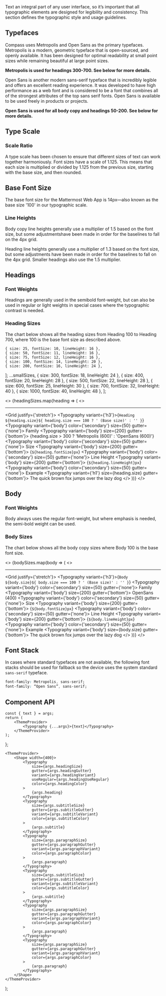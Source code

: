 

<ThemeProvider />

<Meta component={Typography} title="Foundations/Typography" />

<GlobalStyle />

<Title>Typography</Title>

<Subtitle>
    Text an integral part of any user interface, so it’s important that all typographic elements are designed for
    legibility and consistency. This section defines the typographic style and usage guidelines.
</Subtitle>

## Typefaces

Compass uses Metropolis and Open Sans as the primary typefaces. Metropolis is a modern, geometric typeface that is
open-sourced, and openly available. It has been designed for optimal readability at small point sizes while remaining
beautiful at large point sizes.

**Metropolis is used for headings 300-700. See below for more details.**

Open Sans is another modern sans-serif typeface that is incredibly legible and offers an excellent reading experience.
It was developed to have high performance as a web font and is considered to be a font that combines all of the
strongest attributes of the top sans serif fonts. Open Sans is available to be used freely in products or projects.

**Open Sans is used for all body copy and headings 50-200. See below for more details.**

## Type Scale

### Scale Ratio

A type scale has been chosen to ensure that different sizes of text can work together harmoniously. Font sizes have a
scale of 1.125. This means that each size is multiplied or divided by 1.125 from the previous size, starting with the
base size, and then rounded.

## Base Font Size

The base font size for the Mattermost Web App is 14px—also known as the base size '100' in our typographic scale.

### Line Heights

Body copy line heights generally use a multiplier of 1.5 based on the font size, but some adjustmentshave been made
in order for the baselines to fall on the 4px grid.

Heading line heights generally use a multiplier of 1.3 based on the font size, but some adjustments have been made in
order for the baselines to fall on the 4px grid. Smaller headings also use the 1.5 multiplier.

## Headings

### Font Weights

Headings are generally used in the semibold font-weight, but can also be used in regular or light weights in special
cases where the typographic contrast is needed.

### Heading Sizes

The chart below shows all the heading sizes from Heading 100 to Heading 700, where 100 is the base font size as
described above.

    { size: 25, fontSize: 10, lineHeight: 16 },
    { size: 50, fontSize: 11, lineHeight: 16 },
    { size: 75, fontSize: 12, lineHeight: 16 },
    { size: 100, fontSize: 14, lineHeight: 20 },
    { size: 200, fontSize: 16, lineHeight: 24 },
];
    ...smallSizes,
    { size: 300, fontSize: 18, lineHeight: 24 },
    { size: 400, fontSize: 20, lineHeight: 28 },
    { size: 500, fontSize: 22, lineHeight: 28 },
    { size: 600, fontSize: 25, lineHeight: 30 },
    { size: 700, fontSize: 32, lineHeight: 40 },
    { size: 1000, fontSize: 40, lineHeight: 48 },
];


<>
    {headingSizes.map(heading => (
        <>
            <hr />
            <Grid justify={'stretch'}>
                <Grid row>
                    <Typography variant={'h3'}>{`Heading ${heading.size}${
                        heading.size === 100 ? ' (Base size)' : ''
                    }`}</Typography>
                </Grid>
                <Grid row>
                    <Grid flex={3}>
                        <Typography variant={'body'} color={'secondary'} size={50} gutter={'none'}>
                            Family
                        </Typography>
                        <Typography variant={'body'} size={200} gutter={'bottom'}>
                            {heading.size > 300 ? 'Metropolis (600)' : 'OpenSans (600)'}
                        </Typography>
                    </Grid>
                    <Grid flex={2}>
                        <Typography variant={'body'} color={'secondary'} size={50} gutter={'none'}>
                            Size
                        </Typography>
                        <Typography variant={'body'} size={200} gutter={'bottom'}>
                            {`${heading.fontSize}px`}
                        </Typography>
                    </Grid>
                    <Grid flex={2}>
                        <Typography variant={'body'} color={'secondary'} size={50} gutter={'none'}>
                            Line Height
                        </Typography>
                        <Typography variant={'body'} size={200} gutter={'bottom'}>
                            {`${heading.lineHeight}px`}
                        </Typography>
                    </Grid>
                    <Grid flex={6}>
                        <Typography variant={'body'} color={'secondary'} size={50} gutter={'none'}>
                            Example
                        </Typography>
                        <Typography variant={'h1'} size={heading.size} gutter={'bottom'}>
                            The quick brown fox jumps over the lazy dog
                        </Typography>
                    </Grid>
                </Grid>
            </Grid>
        </>
    ))}
</>

## Body

### Font Weights

Body always uses the regular font-weight, but where emphasis is needed, the semi-bold weight can be used.

### Body Sizes

The chart below shows all the body copy sizes where Body 100 is the base font size.

<>
    {bodySizes.map(body => (
        <>
            <hr />
            <Grid justify={'stretch'}>
                <Grid row>
                    <Typography variant={'h3'}>{`Body ${body.size}${
                        body.size === 100 ? ' (Base size)' : ''
                    }`}</Typography>
                </Grid>
                <Grid row>
                    <Grid flex={3}>
                        <Typography variant={'body'} color={'secondary'} size={50} gutter={'none'}>
                            Family
                        </Typography>
                        <Typography variant={'body'} size={200} gutter={'bottom'}>
                            OpenSans (400)
                        </Typography>
                    </Grid>
                    <Grid flex={2}>
                        <Typography variant={'body'} color={'secondary'} size={50} gutter={'none'}>
                            Size
                        </Typography>
                        <Typography variant={'body'} size={200} gutter={'bottom'}>
                            {`${body.fontSize}px`}
                        </Typography>
                    </Grid>
                    <Grid flex={2}>
                        <Typography variant={'body'} color={'secondary'} size={50} gutter={'none'}>
                            Line Height
                        </Typography>
                        <Typography variant={'body'} size={200} gutter={'bottom'}>
                            {`${body.lineHeight}px`}
                        </Typography>
                    </Grid>
                    <Grid flex={6}>
                        <Typography variant={'body'} color={'secondary'} size={50} gutter={'none'}>
                            Example
                        </Typography>
                        <Typography variant={'body'} size={body.size} gutter={'bottom'}>
                            The quick brown fox jumps over the lazy dog
                        </Typography>
                    </Grid>
                </Grid>
            </Grid>
        </>
    ))}
</>

## Font Stack

In cases where standard typefaces are not available, the following font stacks should be used for fallback so the device
uses the system standard `sans-serif` typeface.

```css
font-family: Metropolis, sans-serif;
font-family: “Open Sans”, sans-serif;
```

## Component API

<ArgsTable of={Typography} />

    const { text } = args;
    return (
        <ThemeProvider>
            <Typography {...args}>{text}</Typography>
        </ThemeProvider>
    );
};

    <ThemeProvider>
        <Shape width={400}>
            <Typography
                size={args.headingSize}
                gutter={args.headingGutter}
                variant={args.headingVariant}
                useRegular={args.headingUseRegular}
                color={args.headingColor}
            >
                {args.heading}
            </Typography>
            <Typography
                size={args.subtitleSize}
                gutter={args.subtitleGutter}
                variant={args.subtitleVariant}
                color={args.subtitleColor}
            >
                {args.subtitle}
            </Typography>
            <Typography
                size={args.paragraphSize}
                gutter={args.paragraphGutter}
                variant={args.paragraphVariant}
                color={args.paragraphColor}
            >
                {args.paragraph}
            </Typography>
            <Typography
                size={args.subtitleSize}
                gutter={args.subtitleGutter}
                variant={args.subtitleVariant}
                color={args.subtitleColor}
            >
                {args.subtitle}
            </Typography>
            <Typography
                size={args.paragraphSize}
                gutter={args.paragraphGutter}
                variant={args.paragraphVariant}
                color={args.paragraphColor}
            >
                {args.paragraph}
            </Typography>
            <Typography
                size={args.paragraphSize}
                gutter={args.paragraphGutter}
                variant={args.paragraphVariant}
                color={args.paragraphColor}
            >
                {args.paragraph}
            </Typography>
        </Shape>
    </ThemeProvider>
);

<Canvas hidden>
    <Story
        name="Headings"
        args={{
            variant: 'h1',
            color: 'primary',
            size: 700,
            useRegular: false,
            text: 'Lorem ipsum dolor sit amet consetetur ...',
        }}
    >
        {Template.bind({})}
    </Story>
    <Story
        name="Paragraph"
        args={{
            variant: 'body',
            color: 'primary',
            size: 200,
            useRegular: false,
            text: 'Lorem ipsum dolor sit amet consetetur ...',
        }}
    >
        {Template.bind({})}
    </Story>
    <Story
        name="Text-Section"
        argTypes={{
            heading: { table: { disable: true } },
            headingSize: {
                control: {
                    type: 'select',
                    options: [25, 50, 75, 100, 200, 300, 400, 500, 600, 700, 1000],
                },
            },
            headingVariant: { control: { type: 'select', options: ['h1', 'h2', 'h3', 'h4', 'h5', 'h6'] } },
            headingGutter: { control: { type: 'radio', options: ['none', 'both', 'top', 'bottom'] } },
            headingColor: { control: { type: 'radio', options: ['primary', 'secondary'] } },
            subtitle: { table: { disable: true } },
            subtitleSize: {
                control: {
                    type: 'select',
                    options: [25, 50, 75, 100, 200, 300, 400, 500, 600, 700, 1000],
                },
            },
            subtitleVariant: { table: { disable: true } },
            subtitleGutter: { control: { type: 'radio', options: ['none', 'both', 'top', 'bottom'] } },
            subtitleColor: { control: { type: 'radio', options: ['primary', 'secondary'] } },
            paragraph: { table: { disable: true } },
            paragraphSize: { control: { type: 'select', options: [25, 50, 75, 100, 200, 300] } },
            paragraphVariant: { table: { disable: true } },
            paragraphGutter: { control: { type: 'radio', options: ['none', 'both', 'top', 'bottom'] } },
            paragraphColor: { control: { type: 'radio', options: ['primary', 'secondary'] } },
        }}
        args={{
            heading: 'Lorem ipsum dolor sit amet',
            headingSize: 500,
            headingVariant: 'h2',
            headingUseRegular: false,
            headingGutter: 'both',
            headingColor: 'primary',
            subtitle:
                'Lorem ipsum dolor sit amet, consetetur sadipscing elitr, sed diam nonumy eirmod tempor invidunt ut labore et dolore magna aliquyam erat, sed diam voluptua.',
            subtitleSize: 300,
            subtitleVariant: 'subtitle',
            subtitleGutter: 'both',
            subtitleColor: 'primary',
            paragraph:
                'Lorem ipsum dolor sit amet, consetetur sadipscing elitr, sed diam nonumy eirmod tempor invidunt ut labore et dolore magna aliquyam erat, sed diam voluptua. At vero eos et accusam et justo duo dolores et ea rebum. Stet clita kasd gubergren, no sea takimata sanctus est Lorem ipsum dolor sit amet. Lorem ipsum dolor sit amet, consetetur sadipscing elitr, sed diam nonumy eirmod tempor invidunt ut labore et dolore magna aliquyam erat, sed diam voluptua. At vero eos et accusam et justo duo dolores et ea rebum. Stet clita kasd gubergren, no sea takimata sanctus est Lorem ipsum dolor sit amet.',
            paragraphSize: 100,
            paragraphVariant: 'body',
            paragraphGutter: 'both',
            paragraphColor: 'primary',
        }}
    >
        {ParagraphTemplate.bind({})}
    </Story>
</Canvas>
